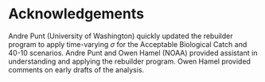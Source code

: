 # Acknowledgements
Andre Punt (University of Washington) quickly updated the rebuilder program to apply time-varying $\sigma$ for the Acceptable Biological Catch and 40-10 scenarios. Andre Punt and Owen Hamel (NOAA) provided assistant in understanding and applying the rebuilder program. Owen Hamel provided comments on early drafts of the analysis.

